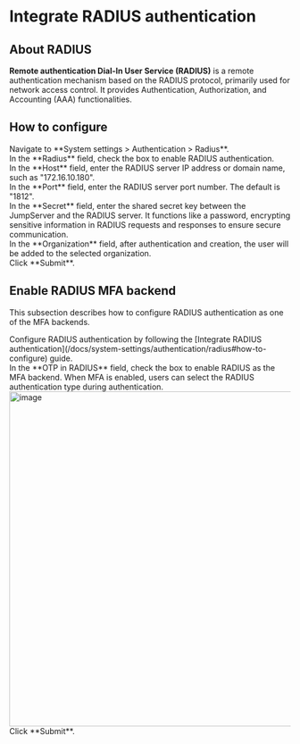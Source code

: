 # Integrate RADIUS authentication <Icon name="xpackTip"/>

## About RADIUS
**Remote authentication Dial-In User Service (RADIUS)** is a remote authentication mechanism based on the RADIUS protocol, primarily used for network access control. It provides Authentication, Authorization, and Accounting (AAA) functionalities.

## How to configure

<Steps>

<div>
<Nav name="system-settings" />
</div>

<div>
Navigate to **System settings > Authentication > Radius**.
</div>

<div>
In the **Radius** field, check the box to enable RADIUS authentication.
</div>

<div>
In the **Host** field, enter the RADIUS server IP address or domain name, such as "172.16.10.180".
</div>

<div>
In the **Port** field, enter the RADIUS server port number. The default is "1812".
</div>

<div>
In the **Secret** field, enter the shared secret key between the JumpServer and the RADIUS server. It functions like a password, encrypting sensitive information in RADIUS requests and responses to ensure secure communication.
</div>

<div>
In the **Organization** field, after authentication and creation, the user will be added to the selected organization.
</div>

<div>
Click **Submit**.
</div>

</Steps>

## Enable RADIUS MFA backend

This subsection describes how to configure RADIUS authentication as one of the MFA backends.

<Steps>
<div>
Configure RADIUS authentication by following the [Integrate RADIUS authentication](/docs/system-settings/authentication/radius#how-to-configure) guide.
</div>

<div>
In the **OTP in RADIUS** field, check the box to enable RADIUS as the MFA backend.
<Alert type="tip">
When MFA is enabled, users can select the RADIUS authentication type during authentication.
</Alert>
<img src="/images/docs/admin-guides/system-settings/auth/radius-mfa.png" alt="image" width="600"/>
</div>

<div>
Click **Submit**.
</div>
</Steps>